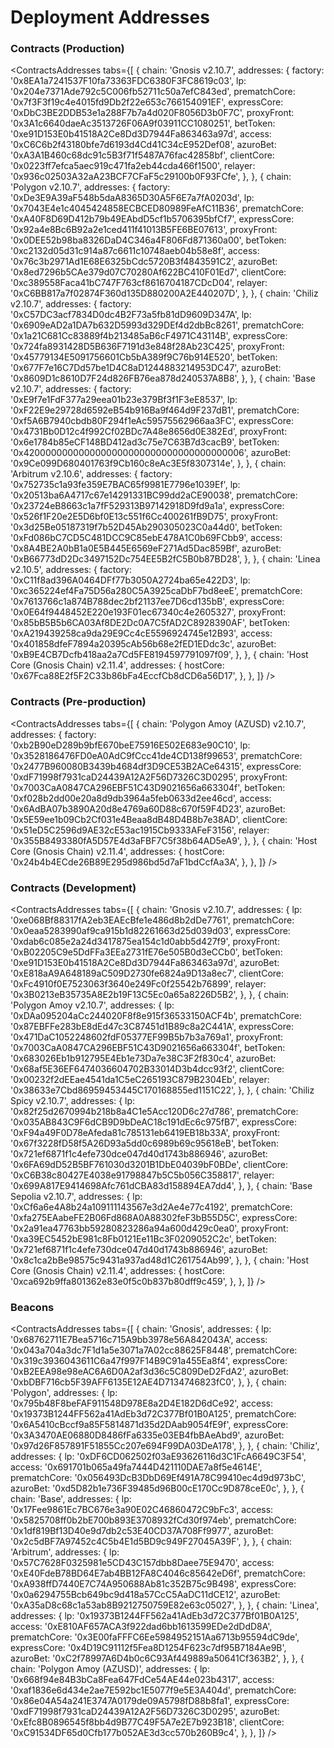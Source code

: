 
# Deployment Addresses

### Contracts (Production)

<ContractsAddresses
  tabs={[
    {
      chain: 'Gnosis v2.10.7',
      addresses: {
        factory: '0x8EA1a7241537F10fa73363FDC6380F3FC8619c03',
        lp: '0x204e7371Ade792c5C006fb52711c50a7efC843ed',
        prematchCore: '0x7f3F3f19c4e4015fd9Db2f22e653c766154091EF',
        expressCore: '0xDbC3BE2DDB53e1a288F7b7a4d020F8056D3b0F7C',
        proxyFront: '0x3A1c6640daeAc3513726F06A9f03911CC1080251',
        betToken: '0xe91D153E0b41518A2Ce8Dd3D7944Fa863463a97d',
        access: '0xC6C6b2f43180bfe7d6193d4Cd41C34cE952Def08',
        azuroBet: '0xA3A1B460c68dc91c5B3f71f5487A76fac42858bf',
        clientCore: '0x0223ff7efca5aec919c471fa2eb44cda466f1500',
        relayer: '0x936c02503A32aA23BCF7CFaF5c29100b0F93FCfe',
      },
    },
    {
      chain: 'Polygon v2.10.7',
      addresses: {
        factory: '0xDe3E9A39aF548b5daA8365D30A5F6E7a7fA0203d',
        lp: '0x7043E4e1c4045424858ECBCED80989FeAfC11B36',
        prematchCore: '0xA40F8D69D412b79b49EAbdD5cf1b5706395bfCf7',
        expressCore: '0x92a4e8Bc6B92a2e1ced411f41013B5FE6BE07613',
        proxyFront: '0x0DEE52b98ba8326DaD4C346a4F806Fd871360a00',
        betToken: '0xc2132d05d31c914a87c6611c10748aeb04b58e8f',
        access: '0x76c3b2971Ad1E68E6325bCdc5720B3f4843591C2',
        azuroBet: '0x8ed7296b5CAe379d07C70280Af622BC410F01Ed7',
        clientCore: '0xc389558Faca41bC747F763cf8616704187CDcD04',
        relayer: '0xC6BB817a7f02874F360d135D880200A2E440207D',
      },
    },
    {
      chain: 'Chiliz v2.10.7',
      addresses: {
        factory: '0xC57DC3acf7834D0dc4B2F73a5fb81dD9609D347A',
        lp: '0x6909eAD2a1DA7b632D5993d329DEf4d2dbBc8261',
        prematchCore: '0x1a21C681Cc83889f4b213485aB6cF4971C43114B',
        expressCore: '0x724fa8931428D5B636F7191d3e848f28Ab23C425',
        proxyFront: '0x45779134E5091756601Cb5bA389f9C76b914E520',
        betToken: '0x677F7e16C7Dd57be1D4C8aD1244883214953DC47',
        azuroBet: '0x8609D1c8610D7F24d826FB76ea878d240537A8B8',
      },
    },
    {
      chain: 'Base v2.10.7',
      addresses: {
        factory: '0xE9f7e1FdF377a29eea01b23e379Bf3f1F3eE8537',
        lp: '0xF22E9e29728d6592eB54b916Ba9f464d9F237dB1',
        prematchCore: '0xf5A6B7940cbdb80F294f1eAc59575562966aa3FC',
        expressCore: '0x4731Bb0D12c4f992Cf02BDc7A48e8656d0E382Ed',
        proxyFront: '0x6e1784b85eCF148BD412ad3c75e7C63B7d3cacB9',
        betToken: '0x4200000000000000000000000000000000000006',
        azuroBet: '0x9Ce099D680401763f9Cb160c8eAc3E5f8307314e',
      },
    },
    {
      chain: 'Arbitrum v2.10.6',
      addresses: {
        factory: '0x752735c1a93fe359E7BAC65f9981E7796e1039Ef',
        lp: '0x20513ba6A4717c67e14291331BC99dd2aCE90038',
        prematchCore: '0x23724eB8663c1a7fF529313B97142918D9fd9a1a',
        expressCore: '0x526f1F20e2E5D6bf0E13c551f6Cc400261fB9D75',
        proxyFront: '0x3d25Be05187319f7b52D45Ab290305023C0a44d0',
        betToken: '0xFd086bC7CD5C481DCC9C85ebE478A1C0b69FCbb9',
        access: '0x8A4BE2A0bB1a0E5B445E6569eF271Ad5Dac859Bf',
        azuroBet: '0xB66773dD2Dc3497152Dc754EE5B2fC5B0b87BD28',
      },
    },
    {
      chain: 'Linea v2.10.5',
      addresses: {
        factory: '0xC11f8ad396A0464DFf77b3050A2724ba65e422D3',
        lp: '0xc365224ef4Fa75D56a280C5A3925caDbF7bd8eeE',
        prematchCore: '0x7613766c1a874B788dec2bf21137ee7D6cd135bB',
        expressCore: '0x0E64f9448452E220e193F01ec67340c4e2605327',
        proxyFront: '0x85bB5B5b6CA03Af8DE2Dc0A7C5fAD2C8928390AF',
        betToken: '0xA219439258ca9da29E9Cc4cE5596924745e12B93',
        access: '0x401858dfeF7894a20395cAb56b68e2fED1EDdc3c',
        azuroBet: '0xB9E4CB7Dcfb418aa2a7Cd5FE8194597791097f09',
      },
    },
    {
      chain: 'Host Core (Gnosis Chain) v2.11.4',
      addresses: {
        hostCore: '0x67Fca88E2f5F2C33b86bFa4EccfCb8dCD6a56D17',
      },
    },
  ]}
/>

### Contracts (Pre-production)

<ContractsAddresses
  tabs={[
    {
      chain: 'Polygon Amoy (AZUSD) v2.10.7',
      addresses: {
        factory: '0xb2B90eD289b9bfE670beE75916E502E683e90C10',
        lp: '0x3528186476FD0eA0AdC9fCcc41de4CD138f99653',
        prematchCore: '0x2477B960080B3439b4684df3D9CE53B2ACe64315',
        expressCore: '0xdF71998f7931caD24439A12A2F56D7326C3D0295',
        proxyFront: '0x7003CaA0847CA296EBF51C43D9021656a663304f',
        betToken: '0xf028b2dd00e20a8d9db3964a5feb0633d2ee46cd',
        access: '0x6AdBA07b3890A20d8e4769a60D88c670f59F4D23',
        azuroBet: '0x5E59ee1b09Cb2Cf031e4Beaa8dB48D4B8b7e38AD',
        clientCore: '0x51eD5C2596d9AE32cE53ac1915Cb9333AFeF3156',
        relayer: '0x355B8493380fA5D57E4d3aFBF7C5f38b64AD5eA9',
      },
    },
    {
      chain: 'Host Core (Gnosis Chain) v2.11.4',
      addresses: {
        hostCore: '0x24b4b4ECde26B89E295d986bd5d7aF1bdCcfAa3A',
      },
    },
  ]}
/>

### Contracts (Development)

<ContractsAddresses
  tabs={[
    {
      chain: 'Gnosis v2.10.7',
      addresses: {
        lp: '0xe068Bf88317fA2eb3EAEcBfe1e486d8b2dDe7761',
        prematchCore: '0x0eaa5283990af9ca915b1d82261663d25d039d03',
        expressCore: '0xdab6c085e2a24d3417875ea154c1d0abb5d427f9',
        proxyFront: '0xB02205C9e5DdFFa3EEa2731fE76e505B0d3eCCb0',
        betToken: '0xe91D153E0b41518A2Ce8Dd3D7944Fa863463a97d',
        azuroBet: '0xE818aA9A648189aC509D2730fe6824a9D13a8ec7',
        clientCore: '0xFc4910f0E7523063f3640e249Fc0f25542b76899',
        relayer: '0x3B0213eB35735A8E2b19F13C5Ec0a65a8226D5B2',
      },
    },
    {
      chain: 'Polygon Amoy v2.10.7',
      addresses: {
        lp: '0xDAa095204aCc244020F8f8e915f36533150ACF4b',
        prematchCore: '0x87EBFFe283bE8dEd47c3C87451d1B89c8a2C441A',
        expressCore: '0x471DaC1052248602fdF05377EF99B5b7b3a769a1',
        proxyFront: '0x7003CaA0847CA296EBF51C43D9021656a663304f',
        betToken: '0x683026Eb1b912795E4Eb1e73Da7e38C3F2f830c4',
        azuroBet: '0x68af5E36EF6474036604702B33014D3b4dcc93f2',
        clientCore: '0x00232f2dEEae4541da1C5eC265193C879B2304Eb',
        relayer: '0x38633e7Cbd86959453445C170168855ed1151C22',
      },
    },
    {
      chain: 'Chiliz Spicy v2.10.7',
      addresses: {
        lp: '0x82f25d2670994b218b8a4C1e5Acc120D6c27d786',
        prematchCore: '0x035AB843C9F6dCB9D9bDeAC18c191dEc6c975fB7',
        expressCore: '0xF94a49F0D78eAfeda81c785131eb6419EB18b33A',
        proxyFront: '0x67f3228fD58f5A26D93a5dd0c6989b69c95618eB',
        betToken: '0x721ef6871f1c4efe730dce047d40d1743b886946',
        azuroBet: '0x6FA69dD52B5BF761030d3201B1DbE04039bF0BDe',
        clientCore: '0xC6B38c80427E4038e91798847b5C5b056C358817',
        relayer: '0x699A817E9414698Afc761dCBA83d158894EA7dd4',
      },
    },
    {
      chain: 'Base Sepolia v2.10.7',
      addresses: {
        lp: '0xCf6a6e4A8b24a109111143567e3d2Ae4e77c4192',
        prematchCore: '0xfa275EAabeFE2B06Fd868A0A88302feF3bB55D5C',
        expressCore: '0x2a91ea47763bb59280823286a94a600d429c0ea0',
        proxyFront: '0xa39EC5452bE981c8Fb0121Ee11Bc3F0209052C2c',
        betToken: '0x721ef6871f1c4efe730dce047d40d1743b886946',
        azuroBet: '0x8c1ca2bBe98575c9431a937ad48d1C261754Ab99',
      },
    },
    {
      chain: 'Host Core (Gnosis Chain) v2.11.4',
      addresses: {
        hostCore: '0xca692b9ffa801362e83e0f5c0b837b80dff9c459',
      },
    },
  ]}
/>


### Beacons

<ContractsAddresses
  tabs={[
    {
      chain: 'Gnosis',
      addresses: {
        lp: '0x68762711E7Bea5716c715A9bb3978e56A842043A',
        access: '0x043a704a3dc7F1d1a5e3071a7A02cc88625F8448',
        prematchCore: '0x319c3936043611C6a47f997F14B9C91a455Ea8f4',
        expressCore: '0xB2EEA98e98eAC6A6D0A2af3d36c5C809DeD2FdA2',
        azuroBet: '0xbDBF716cb5F39AFF6135E12AE4D7134746823fC0',
      },
    },
    {
      chain: 'Polygon',
      addresses: {
        lp: '0x795b48F8beFAF911548D978E8a2D4E182D6dCe92',
        access: '0x19373B1244FF562a41AdEb3d72C377Bf01B0A125',
        prematchCore: '0x6A5410cBccf9a85F5814871d35d2DAab9054fE9f',
        expressCore: '0x3A3470AE06880D8486fFa6335e03EB4fbBAeAbd9',
        azuroBet: '0x97d26F857891F51855Cc207e694F99DA03DeA178',
      },
    },
    {
      chain: 'Chiliz',
      addresses: {
        lp: '0xDF6CD062502f03aE93626116d3C1FcA6649C3F54',
        access: '0x691701b065a49fa7444D421110DAE7a8f5e4614E',
        prematchCore: '0x056493DcB3DbD69Ef491A78C99410ec4d9d973bC',
        azuroBet: '0xd5D82b1e736F39485d96B00cE170Cc9D878ceE0c',
      },
    },
    {
      chain: 'Base',
      addresses: {
        lp: '0x17Fee9861Ec7BC676e3a90E02C46860472C9bFc3',
        access: '0x5825708ff0b2bE700b893E3708932fCd30f974eb',
        prematchCore: '0x1df819Bf13D40e9d7db2c53E40CD37A708Ff9977',
        azuroBet: '0x2c5dBF7A97452c4C5b4E1d5BD9c949F27045A39F',
      },
    },
    {
      chain: 'Arbitrum',
      addresses: {
        lp: '0x57C7628F0325981e5CD43C157dbb8Daee75E9470',
        access: '0xE40FdeB78BD64E7ab4BB12FA8C4046c85642eD6f',
        prematchCore: '0xA938ffD7440E7C74A950688Ab81c352B75c9B498',
        expressCore: '0x0a6294755Bcb649bc9d418a57CcC5AaDC11dCE12',
        azuroBet: '0xA35aD8c68c1a53ab8B9212750759E82e63c05027',
      },
    },
    {
      chain: 'Linea',
      addresses: {
        lp: '0x19373B1244FF562a41AdEb3d72C377Bf01B0A125',
        access: '0xE810AF657ACA3f922dad6bb1613599EDe2dDdD8A',
        prematchCore: '0x3E00faFFFC6Ee5984952151Aa6713b95594dC9de',
        expressCore: '0x4D19C91112f5Fea8D1254F623c7df95B7184Ae9B',
        azuroBet: '0xC2f78997A6D4b0c6C93Af449889a50641Cf363B2',
      },
    },
    {
      chain: 'Polygon Amoy (AZUSD)',
      addresses: {
        lp: '0x668f94e84B3bCa8Fea647FdCe54AE44e023b4317',
        access: '0xaf1836e6d434e2ae7E592bc1E5077f9e5E3A404d',
        prematchCore: '0x86e04A54a241E3747A0179de09A5798fD88b8fa1',
        expressCore: '0xdF71998f7931caD24439A12A2F56D7326C3D0295',
        azuroBet: '0xEfc8B0896545f8bb4d9B77C49F5A7e2E7b923B18',
        clientCore: '0xC91534DF65d0Cfb177b052AE3d3cc570b260B9c4',
      },
    },
  ]}
/>
